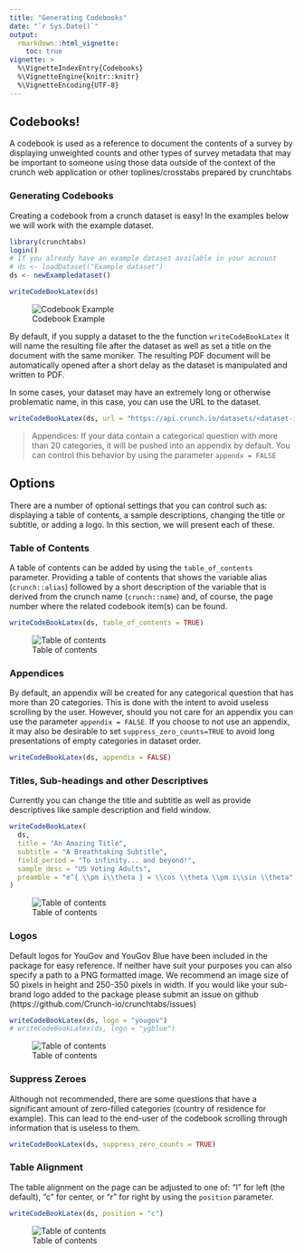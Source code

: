 ```yaml
---
title: "Generating Codebooks"
date: "`r Sys.Date()`"
output: 
  rmarkdown::html_vignette:
    toc: true
vignette: >
  %\VignetteIndexEntry{Codebooks}
  %\VignetteEngine{knitr::knitr}
  %\VignetteEncoding{UTF-8}
---
```


## Codebooks!

A codebook is used as a reference to document the contents of a survey by displaying unweighted counts and other types of survey metadata that may be important to someone using those data outside of the context of the crunch web application or other toplines/crosstabs prepared by crunchtabs

### Generating Codebooks

Creating a codebook from a crunch dataset is easy! In the examples below we will work with the example dataset. 

```r
library(crunchtabs)
login()
# If you already have an example dataset available in your account
# ds <- loadDataset("Example dataset")
ds <- newExampledataset()

writeCodeBookLatex(ds)
```

![Codebook Example](codebook-example-001.png)


By default, if you supply a dataset to the the function `writeCodeBookLatex` it will name the resulting file after the dataset as well as set a title on the document with the same moniker. The resulting PDF document will be automatically opened after a short delay as the dataset is manipulated and written to PDF. 

In some cases, your dataset may have an extremely long or otherwise problematic name, in this case, you can use the URL to the dataset. 

```r
writeCodeBookLatex(ds, url = "https://api.crunch.io/datasets/<dataset-id>")
```

> Appendices: If your data contain a categorical question with more than 20 categories, it will be pushed into an appendix by default. You can control this behavior by using the parameter `appendx = FALSE`

## Options

There are a number of optional settings that you can control such as: displaying a table of contents, a sample descriptions, changing the title or subtitle, or adding a logo. In this section, we will present each of these. 

### Table of Contents

A table of contents can be added by using the `table_of_contents` parameter. Providing a table of contents that shows the variable alias (`crunch::alias`) followed by a short description of the variable that is derived from the crunch name (`crunch::name`) and, of course, the page number where the related codebook item(s) can be found.

```r
writeCodeBookLatex(ds, table_of_contents = TRUE)
```

![Table of contents](codebook-toc-example-002.png)

### Appendices

By default, an appendix will be created for any categorical question that has more than 20 categories. This is done with the intent to avoid useless scrolling by the user. However, should you not care for an appendix you can use the parameter `appendix = FALSE`. If you choose to not use an appendix, it may also be desirable to set `suppress_zero_counts=TRUE` to avoid long presentations of empty categories in dataset order.

```r
writeCodeBookLatex(ds, appendix = FALSE)
```

### Titles, Sub-headings and other Descriptives

Currently you can change the title and subtitle as well as provide descriptives like sample description and field window. 

```r
writeCodeBookLatex(
  ds, 
  title = "An Amazing Title", 
  subtitle = "A Breathtaking Subtitle", 
  field_period = "To infinity... and beyond!",
  sample_desc = "US Voting Adults",
  preamble = "e^{ \\pm i\\theta } = \\cos \\theta \\pm i\\sin \\theta"
)
```

![Table of contents](codebook-options-example-003.png)

### Logos

Default logos for YouGov and YouGov Blue have been included in the package for easy reference. If neither have suit your purposes you can also specify a path to a PNG formatted image. We recommend an image size of 50 pixels in height and 250-350 pixels in width. If you would like your sub-brand logo added to the package please submit an issue on github (https://github.com/Crunch-io/crunchtabs/issues) 

```r
writeCodeBookLatex(ds, logo = "yougov")
# writeCodeBookLatex(ds, logo = "ygblue")
```

![Table of contents](codebook-logos-example-004.png)

### Suppress Zeroes

Although not recommended, there are some questions that have a significant amount of zero-filled categories (country of residence for example). This can lead to the end-user of the codebook scrolling through information that is useless to them. 

```r
writeCodeBookLatex(ds, suppress_zero_counts = TRUE)
```

### Table Alignment

The table alignment on the page can be adjusted to one of:  "l" for left (the default), "c" for center, or "r" for right by using the `position` parameter. 

```r
writeCodeBookLatex(ds, position = "c")
```

![Table of contents](codebook-centered-example-005.png)
